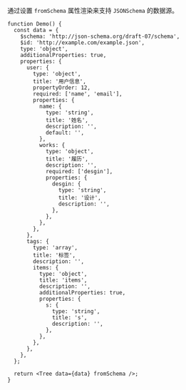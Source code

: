 通过设置 `fromSchema` 属性渲染来支持 `JSONSchema` 的数据源。

```tsx
function Demo() {
  const data = {
    $schema: 'http://json-schema.org/draft-07/schema',
    $id: 'http://example.com/example.json',
    type: 'object',
    additionalProperties: true,
    properties: {
      user: {
        type: 'object',
        title: '用户信息',
        propertyOrder: 12,
        required: ['name', 'email'],
        properties: {
          name: {
            type: 'string',
            title: '姓名',
            description: '',
            default: '',
          },
          works: {
            type: 'object',
            title: '履历',
            description: '',
            required: ['desgin'],
            properties: {
              desgin: {
                type: 'string',
                title: '设计',
                description: '',
              },
            },
          },
        },
      },
      tags: {
        type: 'array',
        title: '标签',
        description: '',
        items: {
          type: 'object',
          title: 'items',
          description: '',
          additionalProperties: true,
          properties: {
            s: {
              type: 'string',
              title: 's',
              description: '',
            },
          },
        },
      },
    },
  };

  return <Tree data={data} fromSchema />;
}
```
